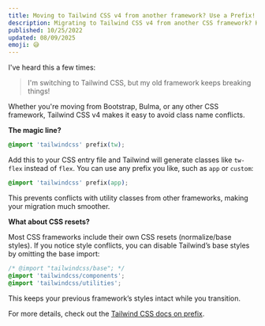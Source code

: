 ```yaml
---
title: Moving to Tailwind CSS v4 from another framework? Use a Prefix!
description: Migrating to Tailwind CSS v4 from another CSS framework? Here’s a simple solution to avoid class conflicts.
published: 10/25/2022
updated: 08/09/2025
emoji: 😅
---
```


I've heard this a few times:

> I'm switching to Tailwind CSS, but my old framework keeps breaking things!

Whether you're moving from Bootstrap, Bulma, or any other CSS framework, Tailwind CSS v4 makes it easy to avoid class name conflicts.

**The magic line?**

```css
@import 'tailwindcss' prefix(tw);
```

Add this to your CSS entry file and Tailwind will generate classes like `tw-flex` instead of `flex`. You can use any prefix you like, such as `app` or `custom`:

```css
@import 'tailwindcss' prefix(app);
```

This prevents conflicts with utility classes from other frameworks, making your migration much smoother.

**What about CSS resets?**

Most CSS frameworks include their own CSS resets (normalize/base styles). If you notice style conflicts, you can disable Tailwind’s base styles by omitting the base import:

```css
/* @import "tailwindcss/base"; */
@import 'tailwindcss/components';
@import 'tailwindcss/utilities';
```

This keeps your previous framework’s styles intact while you transition.

For more details, check out the [Tailwind CSS docs on prefix](https://tailwindcss.com/docs/configuration#prefix).
